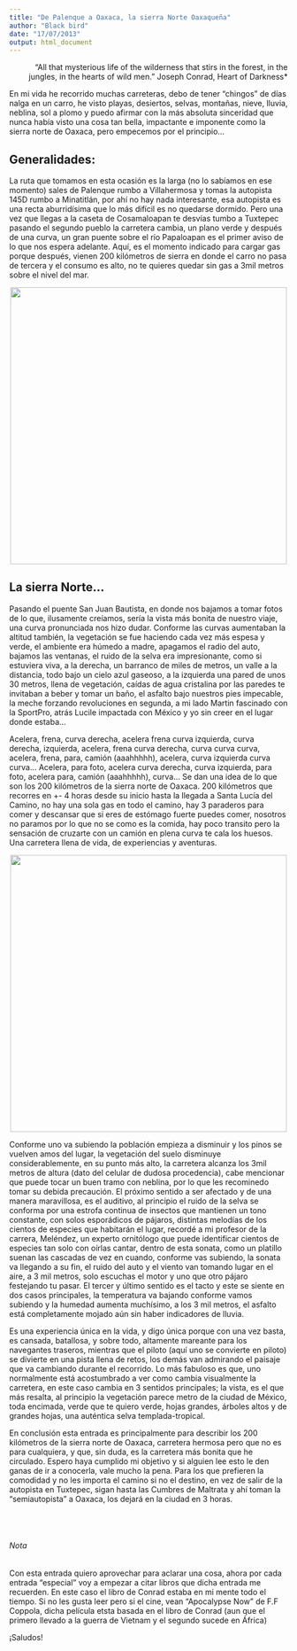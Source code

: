 ```yaml
---
title: "De Palenque a Oaxaca, la sierra Norte Oaxaqueña"
author: "Black bird"
date: "17/07/2013"
output: html_document
---
```


<div style="text-align: right">

“All that mysterious life of the wilderness that stirs in the forest, in the jungles, in the hearts of wild men.” Joseph Conrad, Heart of Darkness*

</div>

En mi vida he recorrido muchas carreteras, debo de tener "chingos" de días nalga en un carro, he visto playas, desiertos, selvas, montañas, nieve, lluvia, neblina, sol a plomo y puedo afirmar con la más absoluta sinceridad que nunca había visto una cosa tan bella, impactante e imponente como la sierra norte de Oaxaca, pero empecemos por el principio...

## Generalidades:

La ruta que tomamos en esta ocasión es la larga (no lo sabíamos en ese momento) sales de Palenque rumbo a Villahermosa y tomas la autopista 145D rumbo a Minatitlán, por ahí no hay nada interesante, esa autopista es una recta aburridísima que lo más difícil es no quedarse dormido. Pero una vez que llegas a la caseta de Cosamaloapan te desvías tumbo a Tuxtepec pasando el segundo pueblo la carretera cambia, un plano verde y después de una curva, un gran puente sobre el río Papaloapan es el primer aviso de lo que nos espera adelante. Aquí, es el momento indicado para cargar gas porque después, vienen 200 kilómetros de sierra en donde el carro no pasa de tercera y el consumo es alto, no te quieres quedar sin gas a 3mil metros sobre el nivel del mar.

<center>

<img src="Images/Pal_Oax_1.JPG" style="width: 500px;"/>

</center>

## La sierra Norte...

Pasando el puente San Juan Bautista, en donde nos bajamos a tomar fotos de lo que, ilusamente creíamos, sería la vista más bonita de nuestro viaje, una curva pronunciada nos hizo dudar. Conforme las curvas aumentaban la altitud también, la vegetación se fue haciendo cada vez más espesa y verde, el
ambiente era húmedo a madre, apagamos el radio del auto, bajamos las ventanas, el ruido de la selva era impresionante, como si estuviera viva, a la derecha, un barranco de miles de metros, un valle a la distancia, todo bajo un cielo azul gaseoso, a la izquierda una pared de unos 30 metros, llena de vegetación, caídas de agua cristalina por las paredes te invitaban a beber y tomar un baño, el asfalto bajo nuestros pies impecable, la meche forzando revoluciones en segunda, a mi lado Martin fascinado con la SportPro, atrás Lucile impactada con México y yo sin creer en el lugar donde estaba...

Acelera, frena, curva derecha, acelera frena curva izquierda, curva derecha, izquierda, acelera, frena curva derecha, curva curva curva, acelera, frena, para, camión (aaahhhhh), acelera, curva izquierda curva curva... Acelera, para foto, acelera curva derecha, curva izquierda, para foto, acelera para, camión (aaahhhhh), curva... Se dan una idea de lo que son los 200 kilómetros de la sierra norte de Oaxaca. 200 kilómetros que recorres en +- 4 horas desde su inicio hasta la llegada a Santa Lucía del Camino, no hay una sola gas en todo el camino, hay 3 paraderos para comer y descansar que si eres de estómago fuerte puedes comer, nosotros no paramos por lo que no se como es la comida, hay poco transito pero la sensación de cruzarte con un camión en plena curva te cala los huesos. Una carretera llena de vida, de experiencias y aventuras.

<center>

<img src="Images/Pal_Oax_3.JPG" style="width: 500px;"/>

</center>

Conforme uno va subiendo la población empieza a disminuir y los pinos se vuelven amos del lugar, la vegetación del suelo disminuye considerablemente, en su punto más alto, la carretera alcanza los 3mil metros de altura (dato del celular de dudosa procedencia), cabe mencionar que puede tocar un buen tramo con neblina, por lo que les recominedo tomar su debida precaución. El próximo sentido a ser afectado y de una manera maravillosa, es el auditivo, al principio el ruido de la selva se conforma por una estrofa continua de insectos que mantienen un tono constante, con solos esporádicos de pájaros, distintas melodías de los cientos de especies que habitarán el lugar, recordé a mi profesor de la carrera, Meléndez, un experto ornitólogo que puede identificar cientos de especies tan solo con oírlas cantar, dentro de esta sonata, como un platillo suenan las cascadas de vez en cuando, conforme vas subiendo, la sonata va llegando a su fin, el ruido del auto y el viento van tomando lugar en el aire, a 3 mil metros, solo escuchas el motor y uno que otro pájaro festejando tu pasar. El tercer y último sentido es el tacto y este se siente en dos casos principales, la temperatura va bajando conforme vamos subiendo y la humedad aumenta muchísimo, a los 3 mil metros, el asfalto está completamente mojado aún sin haber indicadores de lluvia.


Es una experiencia única en la vida, y digo única porque con una vez basta, es cansada, batallosa, y sobre todo, altamente mareante para los navegantes traseros, mientras que el piloto (aquí uno se convierte en piloto) se divierte en una pista llena de retos, los demás van admirando el paisaje que va cambiando durante el recorrido. Lo más fabuloso es que, uno normalmente está acostumbrado a ver como cambia visualmente la carretera, en este caso cambia en 3 sentidos principales; la vista, es el que más resalta, al principio la vegetación parece metro de la ciudad de México, toda encimada, verde que te quiero verde, hojas grandes, árboles altos y de grandes hojas, una auténtica selva templada-tropical.


En conclusión esta entrada es principalmente para describir los 200 kilómetros de la sierra norte de Oaxaca, carretera hermosa pero que no es para cualquiera, y que, sin duda, es la carretera más bonita que he circulado. Espero haya cumplido mi objetivo y si alguien lee esto le den ganas de ir a conocerla, vale mucho la pena. Para los que prefieren la comodidad y no les importa el camino si no el destino, en vez de salir de la autopista en Tuxtepec, sigan hasta las Cumbres de Maltrata y ahí toman la "semiautopista" a Oaxaca, los dejará en la ciudad en 3 horas.

<br>
<br>

###### Nota
Con esta entrada quiero aprovechar para aclarar una cosa, ahora por cada entrada "especial" voy a empezar a citar libros que dicha entrada me recuerden. En este caso el libro de Conrad estaba en mi mente todo el tiempo. Si no les gusta leer pero si el cine, vean "Apocalypse Now" de F.F Coppola, dicha película etsta basada en el libro de Conrad (aun que el primero llevado a la guerra de Vietnam y el segundo sucede en África)

¡Saludos!
